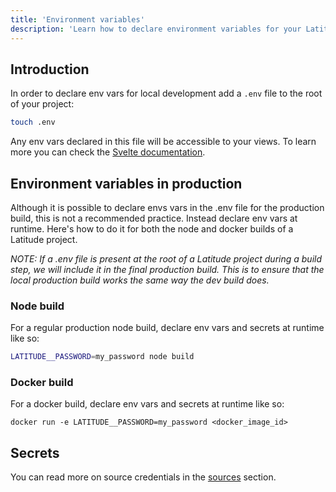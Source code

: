 ```yaml
---
title: 'Environment variables'
description: 'Learn how to declare environment variables for your Latitude projects'
---
```


## Introduction

In order to declare env vars for local development add a `.env` file to the root of your project:

```bash
touch .env
```

Any env vars declared in this file will be accessible to your views. To learn more you can check the [Svelte documentation](https://learn.svelte.dev/tutorial/env-static-private).

## Environment variables in production

Although it is possible to declare envs vars in the .env file for the
production build, this is not a recommended practice. Instead declare env vars
at runtime. Here's how to do it for both the node and docker builds of a
Latitude project.

_NOTE: If a .env file is present at the root of a Latitude project during a
build step, we will include it in the final production build. This is to ensure
that the local production build works the same way the dev build does._

### Node build

For a regular production node build, declare env vars and secrets at runtime like so:

```bash
LATITUDE__PASSWORD=my_password node build
```

### Docker build

For a docker build, declare env vars and secrets at runtime like so:

```
docker run -e LATITUDE__PASSWORD=my_password <docker_image_id>
```

## Secrets

You can read more on source credentials in the [sources](/sources/credentials) section.
